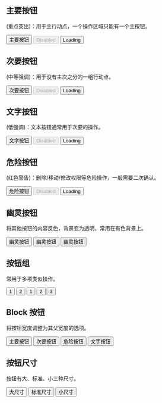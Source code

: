 
<Props of={Button} />

<Props of={Button.Group} />

## 主要按钮

(重点突出)：用于主行动点，一个操作区域只能有一个主按钮。

<Playground>
  <div
    style={{ width: "100%", display: "flex", justifyContent: "space-between" }}
  >
    <Button>主要按钮</Button>
    <Button disabled>Disabled</Button>
    <Button loading>Loading</Button>
  </div>
</Playground>

## 次要按钮

(中等强调)：用于没有主次之分的一组行动点。

<Playground>
  <div
    style={{
      width: "100%",
      display: "flex",
      justifyContent: "space-between",
    }}
  >
    <Button mode="outlined">次要按钮</Button>
    <Button mode="outlined" disabled>
      Disabled
    </Button>
    <Button mode="outlined" loading>
      Loading
    </Button>
  </div>
</Playground>

## 文字按钮

(低强调)：文本按钮通常用于次要的操作。

<Playground>
  <div
    style={{ width: "100%", display: "flex", justifyContent: "space-between" }}
  >
    <Button mode="minimal">文字按钮</Button>
    <Button mode="minimal" disabled>
      Disabled
    </Button>
    <Button mode="minimal" loading>
      Loading
    </Button>
  </div>
</Playground>

## 危险按钮

(红色警告)：删除/移动/修改权限等危险操作，一般需要二次确认。

<Playground>
  <div
    style={{ width: "100%", display: "flex", justifyContent: "space-between" }}
  >
    <Button color="danger">危险按钮</Button>
    <Button color="danger" disabled>
      Disabled
    </Button>
    <Button color="danger" loading>
      Loading
    </Button>
  </div>
</Playground>

## 幽灵按钮

将其他按钮的内容反色，背景变为透明，常用在有色背景上。

<Playground>
  <div
    style={{
      backgroundColor: "#333333",
      display: "flex",
      justifyContent: "space-between",
      padding: "32px 40px",
    }}
  >
    <Button mode="contained" ghost>
      幽灵按钮
    </Button>
    <Button mode="outlined" ghost>
      幽灵按钮
    </Button>
    <Button mode="minimal" ghost>
      幽灵按钮
    </Button>
  </div>
</Playground>

## 按钮组

常用于多项类似操作。

<Playground>
  <div style={{display: 'flex', justifyContent: "center"}}>
    <Button.Group style={{marginRight: '80px'}} mode="minimal">
      <Button mode="outlined" size="large">
        1
      </Button>
      <Button mode="outlined">
        2
      </Button>
    </Button.Group>
    <Button.Group>
      <Button mode="contained">
        1
      </Button>
      <Button mode="contained">
        2
      </Button>
      <Button mode="contained">
        3
      </Button>
    </Button.Group>
  </div>
</Playground>

## Block 按钮

将按钮宽度调整为其父宽度的选项。

<Playground>
  <div>
    <Button style={{ marginBottom: "16px" }} mode="contained" fullWidth>
      主要按钮
    </Button>
    <Button style={{ marginBottom: "16px" }} mode="outlined" fullWidth>
      次要按钮
    </Button>
    <Button style={{ marginBottom: "16px" }} color="danger" fullWidth>
      危险按钮
    </Button>
    <Button mode="minimal" fullWidth>
      文字按钮
    </Button>
  </div>
</Playground>

## 按钮尺寸

按钮有大、标准、小三种尺寸。

<Playground>
  <div
    style={{
      width: "100%",
      display: "flex",
      justifyContent: "space-between",
      alignItems: "center",
    }}
  >
    <Button size="large">大尺寸</Button>
    <Button>标准尺寸</Button>
    <Button size="small">小尺寸</Button>
  </div>
</Playground>
